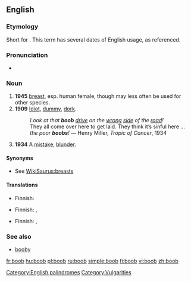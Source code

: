 ==English==
[[Category:English palindromes]]
{{rfc|dates in sense line ???}}

===Etymology===
Short for {{term|booby}}. This term has several dates of English usage, as referenced.

===Pronunciation===
*{{rhymes|uːb}}

===Noun===
{{en-noun}}

# '''1945''' {{slang}} [[breast]], esp. human female, though may less often be used for other species.
# '''1909''' {{pejorative}} [[idiot|Idiot]], [[dummy]], [[dork]].
#: ''Look at that '''boob''' [[drive]] on the [[wrong]] [[side]] of the [[road]]!''
#: They all come over here to get laid. They think it’s sinful here ... ''the poor '''boobs'''!'' &mdash; Henry Miller, ''Tropic of Cancer'', 1934
# '''1934''' {{British}} A [[mistake]], [[blunder]].

====Synonyms====
*{{sense|a woman’s breast}} See [[WikiSaurus:breasts]]

====Translations====
{{trans-top|breast}}
* Finnish: {{t+|fi|tissi}}
{{trans-mid}}
{{trans-bottom}}

{{trans-top|idiot}}
* Finnish: {{t+|fi|torvi}}, {{t|fi|tohelo}}
{{trans-mid}}
{{trans-bottom}}

{{trans-top|mistake}}
* Finnish: {{t+|fi|moka}}, {{t-|fi|munaus}}
{{trans-mid}}
{{trans-bottom}}

===See also===
*[[booby]]

[[Category:Vulgarities]]

[[fr:boob]]
[[hu:boob]]
[[pl:boob]]
[[ru:boob]]
[[simple:boob]]
[[fi:boob]]
[[vi:boob]]
[[zh:boob]]
